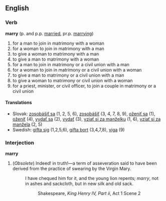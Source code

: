 == English ==
=== Verb ===
'''marry''' (p. and p.p. [[married]], pr.p. [[marrying]])

# for a man to join in matrimony with a woman
# for a woman to join in matrimony with a man
# to give a woman to matrimony with a man
# to give a man to matrimony with a woman
# for a man to join in matrimony or a civil union with a man
# for a woman to join in matrimony or a civil union with a woman
# to give a man to matrimony or a civil union with a man
# to give a woman to matrimony or civil union with a woman
# for a priest, minister, or civil officer, to join a couple in matrimony or a civil union
==== Translations ====
*Slovak: [[zosobášiť sa]] (1, 2, 5, 6), [[zosobášiť]] (3, 4, 7, 8, 9), [[oženiť sa]] (1), [[oženiť]] (4), [[vydať sa]] (2), [[vydať]] (3), [[vziať si za manželku]] (1, 6), [[vziať si za manžela]] (2, 5)
*Swedish: [[gifta sig]] (1,2,5,6), [[gifta bort]] (3,4,7,8), [[viga]] (9)

===Interjection===
'''marry'''

#(''Obsolete'') Indeed! in truth!&mdash;a term of asseveration said to have been derived from the practice of swearing by the Virgin Mary.
#:I have chequed him for it, and the young lion repents; ''marry'', not in ashes and sackcloth, but in new silk and old sack.
#::Shakespeare, ''King Henry IV, Part ii'', Act 1 Scene 2